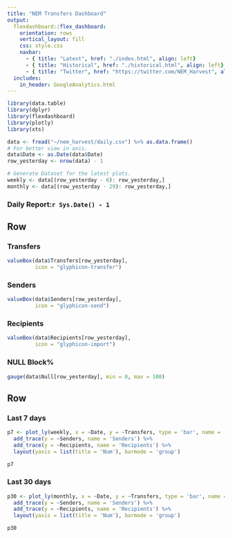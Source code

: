 ```yaml
---
title: "NEM Transfers Dashboard"
output: 
  flexdashboard::flex_dashboard:
    orientation: rows
    vertical_layout: fill
    css: style.css
    navbar:
      - { title: "Latest", href: "./index.html", align: left}
      - { title: "Historical", href: "./historical.html", align: left}
      - { title: "Twitter", href: "https://twitter.com/NEM_Harvest", align: right}
  includes:
    in_header: GoogleAnalytics.html
---
```



```r
library(data.table)
library(dplyr)
library(flexdashboard)
library(plotly)
library(xts)

data <- fread("~/nem_harvest/daily.csv") %>% as.data.frame()
# For better view in axis.
data$Date <- as.Date(data$Date) 
row_yesterday <- nrow(data) - 1

# Generate Dataset for the latest plots.
weekly <- data[(row_yesterday - 6): row_yesterday,]
monthly <- data[(row_yesterday - 29): row_yesterday,]
```


### Daily Report:`r Sys.Date() - 1`

Row {data-height=150}
-----------------------------------------------------------------------

### Transfers

```r
valueBox(data$Transfers[row_yesterday],
         icon = "glyphicon-transfer")
```

### Senders

```r
valueBox(data$Senders[row_yesterday],
         icon = "glyphicon-send")
```

### Recipients

```r
valueBox(data$Recipients[row_yesterday],
         icon = "glyphicon-import")
```

### NULL Block%

```r
gauge(data$Null[row_yesterday], min = 0, max = 100)
```


Row {.tabset}
-----------------------------------------------------------------------

### Last 7 days

```r
p7 <- plot_ly(weekly, x = ~Date, y = ~Transfers, type = 'bar', name = 'Transfers') %>%
  add_trace(y = ~Senders, name = 'Senders') %>%
  add_trace(y = ~Recipients, name = 'Recipients') %>% 
  layout(yaxis = list(title = 'Num'), barmode = 'group')

p7
```

### Last 30 days

```r
p30 <- plot_ly(monthly, x = ~Date, y = ~Transfers, type = 'bar', name = 'Transfers') %>%
  add_trace(y = ~Senders, name = 'Senders') %>%
  add_trace(y = ~Recipients, name = 'Recipients') %>% 
  layout(yaxis = list(title = 'Num'), barmode = 'group')

p30
```

